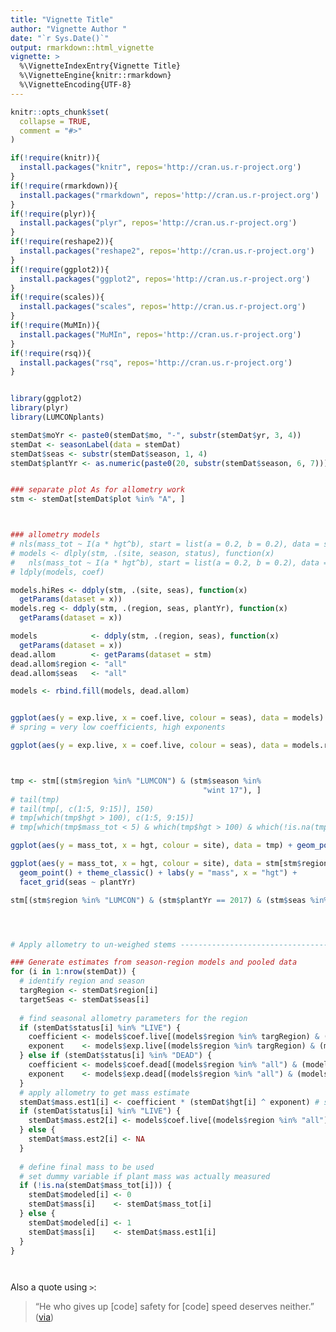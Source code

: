 ```yaml
---
title: "Vignette Title"
author: "Vignette Author "
date: "`r Sys.Date()`"
output: rmarkdown::html_vignette
vignette: >
  %\VignetteIndexEntry{Vignette Title}
  %\VignetteEngine{knitr::rmarkdown}
  %\VignetteEncoding{UTF-8}
---
```


```r
knitr::opts_chunk$set(
  collapse = TRUE,
  comment = "#>" 
)

if(!require(knitr)){
  install.packages("knitr", repos='http://cran.us.r-project.org')
}
if(!require(rmarkdown)){
  install.packages("rmarkdown", repos='http://cran.us.r-project.org')
}
if(!require(plyr)){
  install.packages("plyr", repos='http://cran.us.r-project.org')
}
if(!require(reshape2)){
  install.packages("reshape2", repos='http://cran.us.r-project.org')
}
if(!require(ggplot2)){
  install.packages("ggplot2", repos='http://cran.us.r-project.org')
}
if(!require(scales)){
  install.packages("scales", repos='http://cran.us.r-project.org')
}
if(!require(MuMIn)){
  install.packages("MuMIn", repos='http://cran.us.r-project.org')
}
if(!require(rsq)){
  install.packages("rsq", repos='http://cran.us.r-project.org')
}


library(ggplot2)
library(plyr)
library(LUMCONplants)

```


```r

stemDat$moYr <- paste0(stemDat$mo, "-", substr(stemDat$yr, 3, 4))
stemDat <- seasonLabel(data = stemDat)
stemDat$seas <- substr(stemDat$season, 1, 4)
stemDat$plantYr <- as.numeric(paste0(20, substr(stemDat$season, 6, 7))) # doesn't split winter samples (Jan 2018 is in winter 2017)


### separate plot As for allometry work
stm <- stemDat[stemDat$plot %in% "A", ]



### allometry models
# nls(mass_tot ~ I(a * hgt^b), start = list(a = 0.2, b = 0.2), data = stm[(stm$site %in% "LUM1") & (stm$status %in% "LIVE") & (stm$seas %in% "fall"), ])
# models <- dlply(stm, .(site, season, status), function(x) 
#   nls(mass_tot ~ I(a * hgt^b), start = list(a = 0.2, b = 0.2), data = x)) 
# ldply(models, coef)

models.hiRes <- ddply(stm, .(site, seas), function(x) 
  getParams(dataset = x))
models.reg <- ddply(stm, .(region, seas, plantYr), function(x) 
  getParams(dataset = x))

models            <- ddply(stm, .(region, seas), function(x) 
  getParams(dataset = x))
dead.allom        <- getParams(dataset = stm)
dead.allom$region <- "all"
dead.allom$seas   <- "all"

models <- rbind.fill(models, dead.allom)


ggplot(aes(y = exp.live, x = coef.live, colour = seas), data = models) + geom_point() + theme_classic() + labs(y = "exponent", x = "coefficient")
# spring = very low coefficients, high exponents

ggplot(aes(y = exp.live, x = coef.live, colour = seas), data = models.reg) + geom_point() + theme_classic() + labs(y = "exponent", x = "coefficient") + facet_grid(. ~ plantYr)



tmp <- stm[(stm$region %in% "LUMCON") & (stm$season %in% 
                                           "wint 17"), ]
# tail(tmp)
# tail(tmp[, c(1:5, 9:15)], 150)
# tmp[which(tmp$hgt > 100), c(1:5, 9:15)]
# tmp[which(tmp$mass_tot < 5) & which(tmp$hgt > 100) & which(!is.na(tmp$mass_tot)), c(1:5, 9:15)]

ggplot(aes(y = mass_tot, x = hgt, colour = site), data = tmp) + geom_point() + theme_classic() + labs(y = "mass", x = "hgt")

ggplot(aes(y = mass_tot, x = hgt, colour = site), data = stm[stm$region %in% "LUMCON", ]) + 
  geom_point() + theme_classic() + labs(y = "mass", x = "hgt") + 
  facet_grid(seas ~ plantYr)

stm[(stm$region %in% "LUMCON") & (stm$plantYr == 2017) & (stm$seas %in% "wint"),  c(1:5, 9:15)]




# Apply allometry to un-weighed stems -------------------------------------

### Generate estimates from season-region models and pooled data 
for (i in 1:nrow(stemDat)) {
  # identify region and season
  targRegion <- stemDat$region[i]
  targetSeas <- stemDat$seas[i]
  
  # find seasonal allometry parameters for the region
  if (stemDat$status[i] %in% "LIVE") {
    coefficient <- models$coef.live[(models$region %in% targRegion) & (models$seas %in% targetSeas)]
    exponent    <- models$exp.live[(models$region %in% targRegion) & (models$seas %in% targetSeas)]
  } else if (stemDat$status[i] %in% "DEAD") {
    coefficient <- models$coef.dead[(models$region %in% "all") & (models$seas %in% "all")]
    exponent    <- models$exp.dead[(models$region %in% "all") & (models$seas %in% "all")]
  }
  # apply allometry to get mass estimate
  stemDat$mass.est1[i] <- coefficient * (stemDat$hgt[i] ^ exponent) # season-region models for live, pooled model for dead
  if (stemDat$status[i] %in% "LIVE") {
    stemDat$mass.est2[i] <- models$coef.live[(models$region %in% "all")] * (stemDat$hgt[i] ^ models$exp.live[(models$region %in% "all")]) # single model for all data (always used for dead stems)
  } else {
    stemDat$mass.est2[i] <- NA
  }
  
  # define final mass to be used
  # set dummy variable if plant mass was actually measured
  if (!is.na(stemDat$mass_tot[i])) {
    stemDat$modeled[i] <- 0
    stemDat$mass[i]    <- stemDat$mass_tot[i]
  } else {
    stemDat$modeled[i] <- 1
    stemDat$mass[i]    <- stemDat$mass.est1[i]
  }
}




```

Also a quote using `>`:

> "He who gives up [code] safety for [code] speed deserves neither."
([via](https://twitter.com/hadleywickham/status/504368538874703872))
